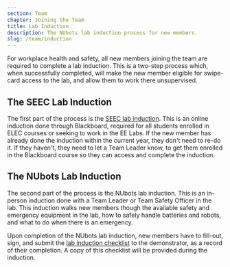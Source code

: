 ```yaml
---
section: Team
chapter: Joining the Team
title: Lab Induction
description: The NUbots lab induction process for new members.
slug: /team/induction
---
```


For workplace health and safety, all new members joining the team are required to complete a lab induction. This is a two-step process which, when successfully completed, will make the new member eligible for swipe-card access to the lab, and allow them to work there unsupervised.

## The SEEC Lab Induction

The first part of the process is the [SEEC lab induction](https://www-eng.newcastle.edu.au/eecs/ect/oh&s/Lab%20Access/LabInductions.html). This is an online induction done through Blackboard, required for all students enrolled in ELEC courses or seeking to work in the EE Labs. If the new member has already done the induction within the current year, they don't need to re-do it. If they haven't, they need to let a Team Leader know, to get them enrolled in the Blackboard course so they can access and complete the induction.

## The NUbots Lab Induction

The second part of the process is the NUbots lab induction. This is an in-person induction done with a Team Leader or Team Safety Officer in the lab. This induction walks new members though the available safety and emergency equipment in the lab, how to safely handle batteries and robots, and what to do when there is an emergency.

Upon completion of the NUbots lab induction, new members have to fill-out, sign, and submit the [lab induction checklist](./assets/lab-induction-checklist.pdf) to the demonstrator, as a record of their completion. A copy of this checklist will be provided during the induction.
